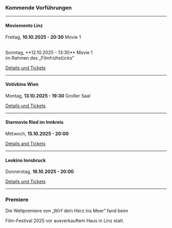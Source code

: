 ### Kommende Vorführungen

***

#### Moviemento Linz

Freitag, **10.10.2025 - 20:30** Movie 1

<br/>
Sonntag, **12.10.2025 - 13:30** Movie 1 <br/>im Rahmen des „Filmfrühstücks“
<br/>

[Details und Tickets](https://www.moviemento.at/film/wirf-dein-herz-ins-meer)

***

#### Votivkino Wien

Montag, **13.10.2025 - 19:30** Großer Saal

[Details und Tickets](https://www.votivkino.at/film/wirf-dein-herz-ins-meer/)

***

#### Starmovie Ried im Innkreis

Mittwoch, **15.10.2025 - 20:00**

[Details and Tickets](https://www.starmovie.at/star-movie-ried/programm/filme/wirf-dein-herz-ins-meer-7033/)

***

#### Leokino Innsbruck

Donnerstag, **16.10.2025 - 20:00**

[Details und Tickets](https://www.leokino.at/index.php?disp=film&fid=F16868)

***

### Premiere

Die Weltpremiere von „Wirf dein Herz ins Meer“ fand beim

<CrossingEuropeLink />

Film-Festival 2025 vor ausverkauftem Haus in Linz statt.

<CrossingEuropeImage />
